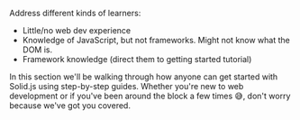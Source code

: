 <Title>Get Ready for Solid</Title>

Address different kinds of learners:

- Little/no web dev experience
- Knowledge of JavaScript, but not frameworks. Might not know what the DOM is.
- Framework knowledge (direct them to getting started tutorial)

In this section we'll be walking through how anyone can get started with Solid.js using step-by-step guides. Whether you're new to web development or if you've been around the block a few times 😅, don't worry because we've got you covered.